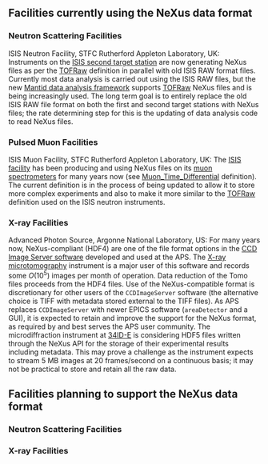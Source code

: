 ==Facilities currently using the NeXus data format==

===Neutron Scattering Facilities===

;ISIS Neutron Facility, STFC Rutherford Appleton Laboratory, UK: Instruments on the [http://ts-2.isis.rl.ac.uk/ ISIS second target station] are now generating NeXus files as per the [[TOFRaw]] definition in parallel with old ISIS RAW format files. Currently most data analysis is carried out using the ISIS RAW files, but the new [http://www.mantidproject.org/ Mantid data analysis framework] supports [[TOFRaw]] NeXus files and is being increasingly used. The long term goal is to entirely replace the old ISIS RAW file format on both the first and second target stations with NeXus files; the rate determining step for this is the updating of data analysis code to read NeXus files.

===Pulsed Muon Facilities===
;ISIS Muon Facility, STFC Rutherford Appleton Laboratory, UK: The [http://www.isis.rl.ac.uk/ ISIS facility] has been producing and using NeXus files on its [http://www.isis.rl.ac.uk/muons/ muon spectrometers] for many years now (see [[Muon_Time_Differential]] definition). The current definition is in the process of being updated to allow it to store more complex experiments and also to make it more similar to the [[TOFRaw]] definition used on the ISIS neutron instruments.

===X-ray Facilities===

;Advanced Photon Source, Argonne National Laboratory, US: For many years now, NeXus-compliant (HDF4) are one of the file format options in the [http://www.aps.anl.gov/bcda/dataAcq/ CCD Image Server software] developed and used at the APS.  The [http://www.aps.anl.gov/Xray_Science_Division/Xray_Microscopy_and_Imaging/Science_and_Research/Techniques/Tomography X-ray microtomography] instrument is a major user of this software and records some <math>O(10^5)</math> images per month of operation.  Data reduction of the Tomo files proceeds from the HDF4 files. Use of the NeXus-compatible format is discretionary for other users of the <tt>CCDImageServer</tt> software (the alternative choice is TIFF with metadata stored external to the TIFF files).  As APS replaces <tt>CCDImageServer</tt> with newer EPICS software (<tt>areaDetector</tt> and a GUI), it is expected to retain and improve the support for the NeXus format, as required by and best serves the APS user community.  The microdiffraction instrument at [http://www.aps.anl.gov/Sectors/33_34/microdiff/ 34ID-E] is considering HDF5 files written through the NeXus API for the storage of their experimental results including metadata.  This may prove a challenge as the instrument expects to stream 5 MB images at 20 frames/second on a continuous basis; it may not be practical to store and retain all the raw data.

==Facilities planning to support the NeXus data format==

===Neutron Scattering Facilities===

===X-ray Facilities===